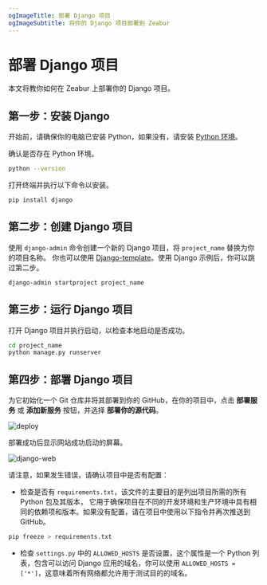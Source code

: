 ```yaml
---
ogImageTitle: 部署 Django 项目
ogImageSubtitle: 将你的 Django 项目部署到 Zeabur
---
```


# 部署 Django 项目

本文将教你如何在 Zeabur 上部署你的 Django 项目。

## 第一步：安装 Django

开始前，请确保你的电脑已安装 Python，如果没有，请安装 [Python 环境](https://www.python.org/downloads/)。

确认是否存在 Python 环境。

```bash
python --version
```

打开终端并执行以下命令以安装。

```bash
pip install django
```

## 第二步：创建 Django 项目

使用 `django-admin` 命令创建一个新的 Django 项目，将 `project_name` 替换为你的项目名称。
你也可以使用 [Django-template](https://github.com/zeabur/django-template)。使用 Django 示例后，你可以跳过第二步。

```bash
django-admin startproject project_name
```

## 第三步：运行 Django 项目

打开 Django 项目并执行启动，以检查本地启动是否成功。

```bash
cd project_name
python manage.py runserver
```

## 第四步：部署 Django 项目

为它初始化一个 Git 仓库并将其部署到你的 GitHub，在你的项目中，点击 **部署服务** 或 **添加新服务** 按钮，并选择 **部署你的源代码**。

![deploy](/deploy/common/select-service.en-US.png)

部署成功后显示网站成功启动的屏幕。

![django-web](/framework/django/django.png)

请注意，如果发生错误，请确认项目中是否有配置：

- 检查是否有 `requirements.txt`，该文件的主要目的是列出项目所需的所有 Python 包及其版本，
  它用于确保项目在不同的开发环境和生产环境中具有相同的依赖项和版本。如果没有配置，请在项目中使用以下指令并再次推送到 GitHub。

```bash
pip freeze > requirements.txt
```

- 检查 `settings.py` 中的 `ALLOWED_HOSTS` 是否设置，这个属性是一个 Python 列表，包含可以访问 Django 应用的域名，你可以使用 `ALLOWED_HOSTS = ['*']`，这意味着所有网络都允许用于测试目的的域名。
